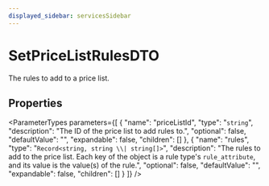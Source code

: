 ```yaml
---
displayed_sidebar: servicesSidebar
---
```



# SetPriceListRulesDTO

The rules to add to a price list.

## Properties

<ParameterTypes parameters={[
  {
    "name": "priceListId",
    "type": "`string`",
    "description": "The ID of the price list to add rules to.",
    "optional": false,
    "defaultValue": "",
    "expandable": false,
    "children": []
  },
  {
    "name": "rules",
    "type": "`Record<string, string \\| string[]>`",
    "description": "The rules to add to the price list. Each key of the object is a rule type's `rule_attribute`, and its value is the value(s) of the rule.",
    "optional": false,
    "defaultValue": "",
    "expandable": false,
    "children": []
  }
]} />
